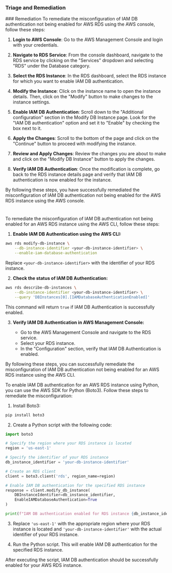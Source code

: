 
### Triage and Remediation
<Tabs>
<Tab title='Remediation'>
### Remediation

<AccordionGroup>
<Accordion title='Using Console' defaultOpen='true'>
To remediate the misconfiguration of IAM DB authentication not being enabled for AWS RDS using the AWS console, follow these steps:

1. **Login to AWS Console**: Go to the AWS Management Console and login with your credentials.

2. **Navigate to RDS Service**: From the console dashboard, navigate to the RDS service by clicking on the "Services" dropdown and selecting "RDS" under the Database category.

3. **Select the RDS Instance**: In the RDS dashboard, select the RDS instance for which you want to enable IAM DB authentication.

4. **Modify the Instance**: Click on the instance name to open the instance details. Then, click on the "Modify" button to make changes to the instance settings.

5. **Enable IAM DB Authentication**: Scroll down to the "Additional configuration" section in the Modify DB Instance page. Look for the "IAM DB authentication" option and set it to "Enable" by checking the box next to it.

6. **Apply the Changes**: Scroll to the bottom of the page and click on the "Continue" button to proceed with modifying the instance.

7. **Review and Apply Changes**: Review the changes you are about to make and click on the "Modify DB Instance" button to apply the changes.

8. **Verify IAM DB Authentication**: Once the modification is complete, go back to the RDS instance details page and verify that IAM DB authentication is now enabled for the instance.

By following these steps, you have successfully remediated the misconfiguration of IAM DB authentication not being enabled for the AWS RDS instance using the AWS console.

#
</Accordion>

<Accordion title='Using CLI'>
To remediate the misconfiguration of IAM DB authentication not being enabled for an AWS RDS instance using the AWS CLI, follow these steps:

1. **Enable IAM DB Authentication using the AWS CLI:**

```bash
aws rds modify-db-instance \
    --db-instance-identifier <your-db-instance-identifier> \
    --enable-iam-database-authentication
```

Replace `<your-db-instance-identifier>` with the identifier of your RDS instance.

2. **Check the status of IAM DB Authentication:**

```bash
aws rds describe-db-instances \
    --db-instance-identifier <your-db-instance-identifier> \
    --query 'DBInstances[0].[IAMDatabaseAuthenticationEnabled]'
```

This command will return `true` if IAM DB Authentication is successfully enabled.

3. **Verify IAM DB Authentication in AWS Management Console:**
   
   - Go to the AWS Management Console and navigate to the RDS service.
   - Select your RDS instance.
   - In the "Configuration" section, verify that IAM DB Authentication is enabled.

By following these steps, you can successfully remediate the misconfiguration of IAM DB authentication not being enabled for an AWS RDS instance using the AWS CLI.
</Accordion>

<Accordion title='Using Python'>
To enable IAM DB authentication for an AWS RDS instance using Python, you can use the AWS SDK for Python (Boto3). Follow these steps to remediate the misconfiguration:

1. Install Boto3:
```bash
pip install boto3
```

2. Create a Python script with the following code:

```python
import boto3

# Specify the region where your RDS instance is located
region = 'us-east-1'

# Specify the identifier of your RDS instance
db_instance_identifier = 'your-db-instance-identifier'

# Create an RDS client
client = boto3.client('rds', region_name=region)

# Enable IAM DB authentication for the specified RDS instance
response = client.modify_db_instance(
    DBInstanceIdentifier=db_instance_identifier,
    EnableIAMDatabaseAuthentication=True
)

print(f"IAM DB authentication enabled for RDS instance {db_instance_identifier}")
```

3. Replace `'us-east-1'` with the appropriate region where your RDS instance is located and `'your-db-instance-identifier'` with the actual identifier of your RDS instance.

4. Run the Python script. This will enable IAM DB authentication for the specified RDS instance.

After executing the script, IAM DB authentication should be successfully enabled for your AWS RDS instance.
</Accordion>

</AccordionGroup>
</Tab>
</Tabs>
